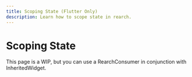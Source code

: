 ```yaml
---
title: Scoping State (Flutter Only)
description: Learn how to scope state in rearch.
---
```


# Scoping State 
This page is a WIP, but you can use a RearchConsumer in conjunction with InheritedWidget.
